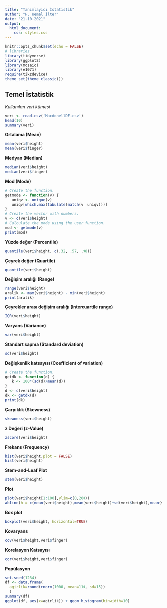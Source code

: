 ```yaml
---
title: "Tanımlayıcı İstatistik"
author: "H. Kemal İlter"
date: "21.10.2021"
output: 
  html_document:
    css: styles.css
---
```


```r
knitr::opts_chunk$set(echo = FALSE)
# libraries
library(tidyverse)
library(ggplot2)
library(mosaic)
library(e1071)
require(tikzdevice)
theme_set(theme_classic())
```

## Temel İstatistik

*Kullanılan veri kümesi*
```r
veri <- read.csv('MacdonellDF.csv')
head(10)
summary(veri)
```

**Ortalama (Mean)**
```r
mean(veri$height)
mean(veri$finger)
```

**Medyan (Median)**
```r
median(veri$height)
median(veri$finger)
```

**Mod (Mode)**
```r
# Create the function.
getmode <- function(v) {
   uniqv <- unique(v)
   uniqv[which.max(tabulate(match(v, uniqv)))]
}
# Create the vector with numbers.
v <- c(veri$height)
# Calculate the mode using the user function.
mod <- getmode(v)
print(mod)
```

**Yüzde değer (Percentile)**
```r
quantile(veri$height, c(.32, .57, .98))
```

**Çeyrek değer (Quartile)**
```r
quantile(veri$height)
```

**Değişim aralığı (Range)**
```r
range(veri$height)
aralik <- max(veri$height) - min(veri$height)
print(aralik)
```

**Çeyrekler arası değişim aralığı (Interquartile range)**
```r
IQR(veri$height)
```

**Varyans (Variance)**
```r
var(veri$height)
```

**Standart sapma (Standard deviation)**
```r
sd(veri$height)
```

**Değişkenlik katsayısı (Coefficient of variation)**
```r
# Create the function.
getdk <- function(d) {
   k <- 100*(sd(d)/mean(d))
}
d <- c(veri$height)
dk <- getdk(d)
print(dk)
```

**Çarpıklık (Skewness)**
```r
skewness(veri$height)
```

**z Değeri (z-Value)**
```r
zscore(veri$height)
```

**Frekans (Frequency)**
```r
hist(veri$height,plot = FALSE)
hist(veri$height)
```

**Stem-and-Leaf Plot**
```r
stem(veri$height)
```

**Plot**
```r
plot(veri$height[1:100],ylim=c(0,200))
abline(h = c(mean(veri$height),mean(veri$height)+sd(veri$height),mean(veri$height)-sd(veri$height),mean(veri$height)+2*sd(veri$height),mean(veri$height)-2*sd(veri$height)), col = c("red", "blue", "blue", "green", "green"))
```

**Box plot**
```r
boxplot(veri$height, horizontal=TRUE)
```

**Kovaryans**
```r
cov(veri$height,veri$finger)
```

**Korelasyon Katsayısı**
```r
cor(veri$height,veri$finger)
```

**Popülasyon**
```r
set.seed(1234)
df <- data.frame(
  agirlik=round(rnorm(1000, mean=110, sd=15))
  )
summary(df)
ggplot(df, aes(x=agirlik)) + geom_histogram(binwidth=10)
```
















